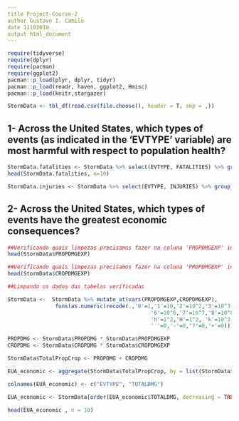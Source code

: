 ```yaml
---
title Project-Course-2
author Gustavo I. Camilo
date 11102019
output html_document
---
```


```r
require(tidyverse)
require(dplyr)
require(pacman)
require(ggplot2)
pacman::p_load(plyr, dplyr, tidyr)
pacman::p_load(readr, haven, ggplot2, Hmisc)
pacman::p_load(knitr,stargazer)

```


```r

StormData <- tbl_df(read.csv(file.choose(), header = T, sep = ,))

```

## 1- Across the United States, which types of events (as indicated in the 'EVTYPE' variable) are most harmful with respect to population health?



```r
StormData.fatalities <- StormData %>% select(EVTYPE, FATALITIES) %>% group_by(EVTYPE) %>% summarise(total.fatalities = sum(FATALITIES)) %>% arrange(-total.fatalities)
head(StormData.fatalities, n=10)
```

```r
StormData.injuries <- StormData %>% select(EVTYPE, INJURIES) %>% group_by(EVTYPE) %>% summarise(total.injuries = sum(INJURIES)) %>% arrange(-total.injuries)
```
## 2- Across the United States, which types of events have the greatest economic consequences?

```r
##Verificando quais limpezas precisamos fazer na coluna 'PROPDMGEXP' indentificado através do levels
head(StormData$PROPDMGEXP)

##Verificando quais limpezas precisamos fazer na coluna 'PROPDMGEXP' indentificado através do levels
head(StormData$CROPDMGEXP)
```
```r
##Limpando os dados das tabelas verificadas

StormData <-  StormData %>% mutate_at(vars(PROPDMGEXP,CROPDMGEXP), 
               funs(as.numeric(recode(.,'0'=1,'1'=10,'2'=10^2,'3'=10^3,'4'=10^4,'5'=10^5,
                                             '6'=10^6,'7'=10^7,'8'=10^8, 'B'=10^9,
                                             'h'=1^2,'H'=1^2, 'k'=10^3,'K'=10^3,'m'=10^6,'M'=10^6,
                                             ' '=0,'-'=0,'?'=0,'+'=0))))                            


```


```r

PROPDMG <- StormData$PROPDMG * StormData$PROPDMGEXP
CROPDMG <- StormData$CROPDMG * StormData$CROPDMGEXP

StormData$TotalPropCrop <- PROPDMG + CROPDMG

EUA_economic <- aggregate(StormData$TotalPropCrop, by = list(StormData$EVTYPE), FUN = sum) 

colnames(EUA_economic) <- c("EVTYPE", "TOTALDMG")

EUA_economic <- StormData[order(EUA_economic$TOTALDMG, decreasing = TRUE),]

head(EUA_economic , n = 10)
```

